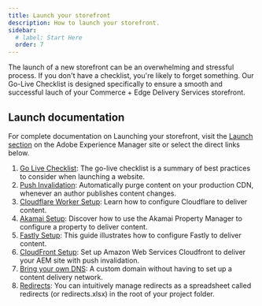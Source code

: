 ```yaml
---
title: Launch your storefront
description: How to launch your storefront.
sidebar:
  # label: Start Here
  order: 7
---
```



The launch of a new storefront can be an overwhelming and stressful process. If you don't have a checklist, you're likely to forget something. Our Go-Live Checklist is designed specifically to ensure a smooth and successful lauch of your Commerce + Edge Delivery Services storefront.

## Launch documentation

For complete documentation on Launching your storefront, visit the [Launch section](https://www.aem.live/docs/#launch) on the Adobe Experience Manager site or select the direct links below.

<Callouts color="#eb1000">

1. [Go Live Checklist](https://www.aem.live/docs/go-live-checklist): The go-live checklist is a summary of best practices to consider when launching a website.
1. [Push Invalidation](https://www.aem.live/docs/setup-byo-cdn-push-invalidation): Automatically purge content on your production CDN, whenever an author publishes content changes.
1. [Cloudflare Worker Setup](https://www.aem.live/docs/byo-cdn-cloudflare-worker-setup): Learn how to configure Cloudflare to deliver content.
1. [Akamai Setup](https://www.aem.live/docs/byo-cdn-akamai-setup): Discover how to use the Akamai Property Manager to configure a property to deliver content.
1. [Fastly Setup](https://www.aem.live/docs/byo-cdn-fastly-setup): This guide illustrates how to configure Fastly to deliver content.
1. [CloudFront Setup](https://www.aem.live/docs/byo-cdn-cloudfront-setup): Set up Amazon Web Services Cloudfront to deliver your AEM site with push invalidation.
1. [Bring your own DNS](https://www.aem.live/docs/byo-dns): A custom domain without having to set up a content delivery network.
1. [Redirects](https://www.aem.live/docs/redirects): You can intuitively manage redirects as a spreadsheet called redirects (or redirects.xlsx) in the root of your project folder.

</Callouts>
